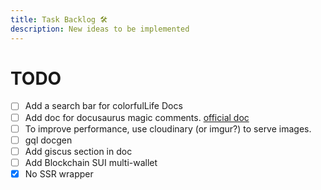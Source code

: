 ```yaml
---
title: Task Backlog 🛠
description: New ideas to be implemented
---
```


# TODO

- [ ] Add a search bar for colorfulLife Docs
- [ ] Add doc for docusaurus magic comments. [official doc](https://docusaurus.io/docs/markdown-features/markdown-features-metastring#magic-comments)
- [ ] To improve performance, use cloudinary (or imgur?) to serve images.
- [ ] gql docgen
- [ ] Add giscus section in doc
- [ ] Add Blockchain SUI multi-wallet
- [x] No SSR wrapper
